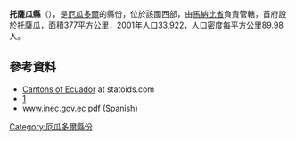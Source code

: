 {{Coord|0|46|48|S|80|15|36|W|display=title}}

'''托薩瓜縣'''（{{lang-es|Cantón Tosagua}}），是[[厄瓜多爾|厄瓜多爾]]的縣份，位於該國西部，由[[馬納比省|馬納比省]]負責管轄，首府設於[[托薩瓜|托薩瓜]]，面積377平方公里，2001年人口33,922，人口密度每平方公里89.98人。

==參考資料==
*[http://www.statoids.com/yec.html Cantons of Ecuador] {{Wayback|url=http://www.statoids.com/yec.html |date=20110628180130 }} at statoids.com
*[http://www.ecuadorencifras.gob.ec/resultados/] {{Wayback|url=http://www.ecuadorencifras.gob.ec/resultados/ |date=20170724030253 }}
* [https://web.archive.org/web/20091114084749/http://www.inec.gov.ec/c/document_library/get_file?folderId=717036&name=DLFE-16635.pdf www.inec.gov.ec] pdf (Spanish)

{{厄瓜多爾縣份}}

[[Category:厄瓜多爾縣份|Category:厄瓜多爾縣份]]


{{Ecuador-geo-stub}}